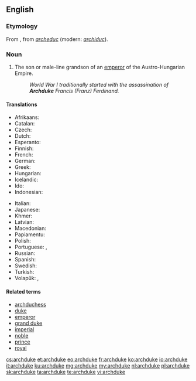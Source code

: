 ==English==
{{wikipedia}}

===Etymology===
From {{etyl|frm|en}}, from {{etyl|fro|en}} ''[[archeduc]]'' (modern: ''[[archiduc]]'').

===Noun===
{{en-noun}}

# The son or male-line grandson of an [[emperor]] of the Austro-Hungarian Empire.
#: ''World War I traditionally started with the assassination of '''Archduke''' Francis (Franz) Ferdinand.''

====Translations====
{{trans-top|rank}}
* Afrikaans: {{t|af|aartsherog}}
* Catalan: {{t+|ca|arxiduc|m}}
* Czech: {{t+|cs|arcivévoda|m}}
* Dutch: {{t+|nl|aartshertog}}
* Esperanto: {{t|eo|arkiduko}}
* Finnish: {{t|fi|arkkiherttua}}
* French: {{t+|fr|archiduc|m}}
* German: {{t+|de|Erzherzog|m}}
* Greek: {{t+|el|αρχιδούκας|m|tr=archidoúkas|sc=Grek}}
* Hungarian: {{t+|hu|főherceg}}
* Icelandic: {{t|is|erkihertogi|m}}
* Ido: {{t+|io|arkiduko}}
* Indonesian: {{t|id|adipati utama}}
{{trans-mid}}
* Italian: {{t|it|arciduca}}
* Japanese: {{t|ja|大公|tr=[[たいこう]], taikō|sc=Jpan}}
* Khmer: {{t|km|សម្ដេចព្រះបរមរាជឱរសាធិរាជ|sc=Khmr|tr=sɑmdach preah bɑrom riech aorɑh a’tʰi’riech}}
* Latvian: {{t|lv|erchercogs|m}}
* Macedonian: {{t|mk|надвојвода|m|tr=nadvójvoda}}
* Papiamentu: {{t|pap|archiduke}}
* Polish: {{t|pl|arcyksiążę|m}}
* Portuguese: {{t+|pt|arquiduque}}, {{t|pt|grão-duque}}
* Russian: {{t+|ru|эрцгерцог|m|tr=ercgérzog}}
* Spanish: {{t+|es|archiduque|m}}
* Swedish: {{t+|sv|ärkehertig}}
* Turkish: {{t+|tr|arşidük}}
* Volapük: {{qualifier|male or female}} {{t+|vo|daledük}}, {{qualifier|male}} {{t|vo|hidaledük}}
{{trans-bottom}}

====Related terms====
* [[archduchess]]
* [[duke]]
* [[emperor]]
* [[grand duke]]
* [[imperial]]
* [[noble]]
* [[prince]]
* [[royal]]

[[cs:archduke]]
[[et:archduke]]
[[eo:archduke]]
[[fr:archduke]]
[[ko:archduke]]
[[io:archduke]]
[[it:archduke]]
[[ku:archduke]]
[[mg:archduke]]
[[my:archduke]]
[[nl:archduke]]
[[pl:archduke]]
[[sk:archduke]]
[[ta:archduke]]
[[te:archduke]]
[[vi:archduke]]